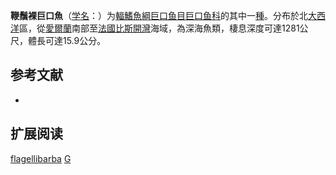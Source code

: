 {{Speciesbox
| name = 鞭鬚裸巨口魚
| status = NE
| status_system = IUCN3.1
| image = 
| genus = Grammatostomias
| species = flagellibarba
| authority = Holt & Byrne, 1910
| synonyms = 
}}

'''鞭鬚裸巨口魚'''（[[学名|学名]]：{{lang|la|''Grammatostomias flagellibarba''}}）为[[輻鰭魚綱|輻鰭魚綱]][[巨口鱼目|巨口鱼目]][[巨口鱼科|巨口鱼科]]的其中一[[種|種]]。分布於北[[大西洋|大西洋]]區，從[[愛爾蘭|愛爾蘭]]南部至[[法國|法國]][[比斯開灣|比斯開灣]]海域，為深海魚類，棲息深度可達1281公尺，體長可達15.9公分。

== 参考文献 ==
{{refbegin}}
*{{FishBase_species|genus=Grammatostomias|species=flagellibarba|year=2012|month=2}}
{{refend}}

== 扩展阅读 ==
{{refbegin}}
{{wikispecies-inline|Grammatostomias flagellibarba|鞭鬚裸巨口魚}}
{{refend}}
{{Taxonbar|from=Q1107795}}

[[Category:裸巨口鱼属|flagellibarba]]
[[Category:1910年描述的鱼类|G]]